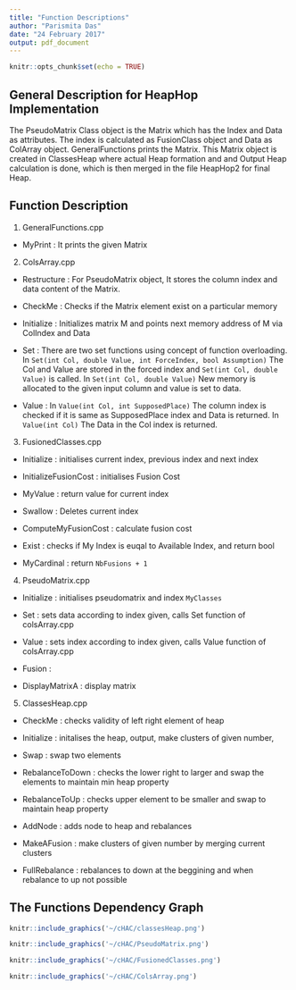 ```yaml
---
title: "Function Descriptions"
author: "Parismita Das"
date: "24 February 2017"
output: pdf_document
---
```


```r
knitr::opts_chunk$set(echo = TRUE)
```

## General Description for HeapHop Implementation

The PseudoMatrix Class object is the Matrix which has the Index and Data as attributes. The index is calculated as FusionClass object and Data as ColArray object. GeneralFunctions prints the Matrix. This Matrix object is created in ClassesHeap where actual Heap formation and and Output Heap calculation is done, which is then merged in the file HeapHop2 for final Heap.  

## Function Description 

1) GeneralFunctions.cpp
  * MyPrint : It prints the given Matrix
  
2) ColsArray.cpp
  * Restructure : For PseudoMatrix object, It stores the column index and data content of the Matrix.
  * CheckMe : Checks if the Matrix element exist on a particular memory
  
  * Initialize : Initializes matrix M and points next memory address of M via ColIndex and Data
  
  * Set : There are two set functions using concept of function overloading.
    In ``` Set(int Col, double Value, int ForceIndex, bool Assumption)``` The Col and Value are stored in the forced index and ```Set(int Col, double Value)``` is called. In ```Set(int Col, double Value)``` New memory is allocated to the given input column and value is set to data.
  
  * Value : In ```Value(int Col, int SupposedPlace)``` The column index is checked if it is same as SupposedPlace index and Data is returned. In ```Value(int Col)``` The Data in the Col index is returned.
  
3) FusionedClasses.cpp
  * Initialize : initialises current index, previous index and next index
  
  * InitializeFusionCost : initialises Fusion Cost
  
  * MyValue : return value for current index
  
  * Swallow : Deletes current index
  
  * ComputeMyFusionCost : calculate fusion cost
  
  * Exist : checks if My Index is euqal to Available Index, and return bool
  
  * MyCardinal : return ``` NbFusions + 1 ```

4) PseudoMatrix.cpp
  * Initialize : initialises pseudomatrix and index ```MyClasses```
  
  * Set : sets data according to index given, calls Set function of colsArray.cpp
  
  * Value : sets index according to index given, calls Value function of colsArray.cpp
  
  * Fusion : 
  
  * DisplayMatrixA : display matrix

5) ClassesHeap.cpp
  * CheckMe : checks validity of left right element of heap
  
  * Initialize : initalises the heap, output, make clusters of given number, 
  
  * Swap : swap two elements
  
  * RebalanceToDown : checks the lower right to larger and swap the elements to maintain min heap property
  
  * RebalanceToUp : checks upper element to be smaller and swap to maintain heap property
  
  * AddNode : adds node to heap and rebalances 
  
  * MakeAFusion : make clusters of given number by merging current clusters
  
  * FullRebalance : rebalances to down at the beggining and when rebalance to up not possible
  

## The Functions Dependency Graph

```r
knitr::include_graphics('~/cHAC/classesHeap.png')
```

```r
knitr::include_graphics('~/cHAC/PseudoMatrix.png')
```

```r
knitr::include_graphics('~/cHAC/FusionedClasses.png')
```

```r
knitr::include_graphics('~/cHAC/ColsArray.png')
```

